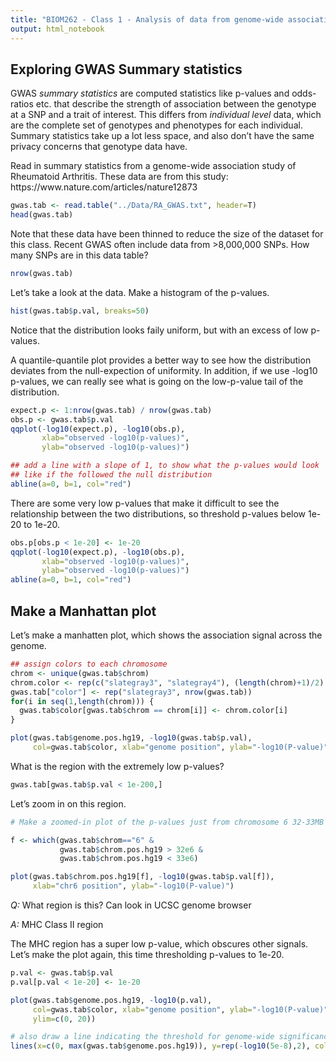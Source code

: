 ```yaml
---
title: "BIOM262 - Class 1 - Analysis of data from genome-wide association studies"
output: html_notebook
---
```


## Exploring GWAS Summary statistics

GWAS *summary statistics* are computed statistics like p-values and odds-ratios etc. that describe the strength of association between the genotype at a SNP and a trait of interest. This differs from *individual level* data, which are the complete set of genotypes and phenotypes for each individual. Summary statistics take up a lot less space, and also don't have the same privacy concerns that genotype data have.

Read in summary statistics from a genome-wide association study of 
Rheumatoid Arthritis. These data are from this study:
https://www.nature.com/articles/nature12873


```r
gwas.tab <- read.table("../Data/RA_GWAS.txt", header=T)
head(gwas.tab)
```

Note that these data have been thinned to reduce the size of the dataset for this class. Recent GWAS often include data from >8,000,000 SNPs. How many SNPs are in this data table?

```r
nrow(gwas.tab)
```

Let's take a look at the data. Make a histogram of the p-values.

```r
hist(gwas.tab$p.val, breaks=50)
```

Notice that the distribution looks faily uniform, but with an excess of low
p-values.

A quantile-quantile plot provides a better way to see how the distribution deviates from the null-expection of uniformity. In addition, if we use -log10 p-values, we can really see what is going on the low-p-value tail of the distribution.

```r
expect.p <- 1:nrow(gwas.tab) / nrow(gwas.tab)
obs.p <- gwas.tab$p.val
qqplot(-log10(expect.p), -log10(obs.p),
       xlab="observed -log10(p-values)",
       ylab="observed -log10(p-values)")

## add a line with a slope of 1, to show what the p-values would look
## like if the followed the null distribution
abline(a=0, b=1, col="red")
```

There are some very low p-values that make it difficult
to see the relationship between the two distributions,
so threshold p-values below 1e-20 to 1e-20.

```r
obs.p[obs.p < 1e-20] <- 1e-20
qqplot(-log10(expect.p), -log10(obs.p),
       xlab="observed -log10(p-values)",
       ylab="observed -log10(p-values)")
abline(a=0, b=1, col="red")
```


## Make a Manhattan plot

Let's make a manhatten plot, which shows the association signal
across the genome. 

```r
## assign colors to each chromosome
chrom <- unique(gwas.tab$chrom)
chrom.color <- rep(c("slategray3", "slategray4"), (length(chrom)+1)/2)
gwas.tab["color"] <- rep("slategray3", nrow(gwas.tab))
for(i in seq(1,length(chrom))) {
  gwas.tab$color[gwas.tab$chrom == chrom[i]] <- chrom.color[i]
}

plot(gwas.tab$genome.pos.hg19, -log10(gwas.tab$p.val),
     col=gwas.tab$color, xlab="genome position", ylab="-log10(P-value)")

```

What is the region with the extremely low p-values?

```r
gwas.tab[gwas.tab$p.val < 1e-200,]
```

Let's zoom in on this region.

```r
# Make a zoomed-in plot of the p-values just from chromosome 6 32-33MB

f <- which(gwas.tab$chrom=="6" &
           gwas.tab$chrom.pos.hg19 > 32e6 &
           gwas.tab$chrom.pos.hg19 < 33e6)

plot(gwas.tab$chrom.pos.hg19[f], -log10(gwas.tab$p.val[f]),
     xlab="chr6 position", ylab="-log10(P-value)")
```

*Q:* What region is this? Can look in UCSC genome browser

*A:* MHC Class II region

The MHC region has a super low p-value, which obscures other signals. Let's make the plot again, this time thresholding p-values to 1e-20.

```r
p.val <- gwas.tab$p.val
p.val[p.val < 1e-20] <- 1e-20

plot(gwas.tab$genome.pos.hg19, -log10(p.val),
     col=gwas.tab$color, xlab="genome position", ylab="-log10(P-value)",
     ylim=c(0, 20))

# also draw a line indicating the threshold for genome-wide significance (5e-8)
lines(x=c(0, max(gwas.tab$genome.pos.hg19)), y=rep(-log10(5e-8),2), col="red")
```



